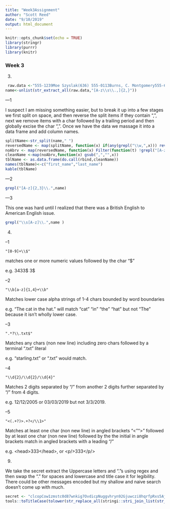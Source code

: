 ```yaml
---
title: "Week3Assignment"
author: "Scott Reed"
date: "9/10/2019"
output: html_document
---
```


```r
knitr::opts_chunk$set(echo = TRUE)
library(stringr)
library(purrr)
library(knitr)
```
### Week 3
3)
```r
 raw.data <-"555-1239Moe Szyslak(636) 555-0113Burns, C. Montgomery555-6542Rev. Timothy Lovejoy555 8904Ned Flanders636-555-3226Simpson, Homer5553642Dr. Julius Hibbert"
name<-unlist(str_extract_all(raw.data,"[A-z\\s\\.,]{2,}"))

```

---1

I suspect I am missing something easier, but to break it up into a few stages we first split on space, and then reverse the split items if they contain ",", next we remove items with a char followed by a trailing period and then globally excise the char ",". Once we have the data we massage it into a data frame and add column names.

```r
splitName<-str_split(name," ")
reversedName <- map(splitName, function(x) if(any(grepl("\\w,",x))) rev(x) else x)
noAbrv <- map(reversedName, function(x) Filter(function(t) !grepl("[A-z]+\\.",t),x))
cleanName <-map(noAbrv,function(x) gsub(",","",x))
tblName <- as.data.frame(do.call(rbind,cleanName))
names(tblName)<-c("first_name","last_name")
kable(tblName)
```
  
  
---2

```r
grepl("[A-z]{2,3}\\.",name)
```

---3

This one was hard until I realized that there was a British English to American English issue. 

```r
grepl("\\s[A-z]\\.",name )
```


4)

--1 

    "[0-9]+\\$" 

matches one or more numeric values followed by the char "\$" 

e.g. 3433\$ 3\$

--2 

    "\\b[a-z]{1,4}+\\b" 

Matches lower case alpha strings of 1-4 chars bounded by word boundaries 

e.g. "The cat in the hat." will match "cat" "in" "the" "hat" but not "The" because it isn't wholly lower case.

--3

    ".*?\\.txt$"

Matches any chars (non new line) including zero chars followed by a terminal ".txt" literal

e.g. "starling.txt" or ".txt" would match. 

--4


    "\\d{2}/\\d{2}/\\d{4}"

Matches 2 digits separated by "/" from another 2 digits further separated by "/" from 4 digits. 

e.g. 12/12/2005 or 03/03/2019 but not 3/3/2019.

--5 

    "<(.+?)>.+?</\\1>"

Matches at least one char (non new line) in angled brackets "<"">" followed by at least one char (non new line) followed by the the initial in angle brackets match in angled brackets with a leading "/" 

e.g. \<head\>333\</head\>, or \<p/\>333\</p/\>

9) 

We take the secret extract the Uppercase letters and "."s using regex and then swap the "." for spaces and lowercase and title case it for legibility. There could be other messages encoded but my shallow and naive search doesn't come up with much. 

```r
secret <- "clcopCow1zmstc0d87wnkig7OvdicpNuggvhryn92Gjuwczi8hqrfpRxs5Aj5dwpn0TanwoUwisdij7Lj8kpf03AT5Idr3coc0bt7yczjatOaootj55t3Nj3ne6c4Sfek.r1w1YwwojigOd6vrfUrbz2.2bkAnbhzgv4R9i05zEcrop.wAgnb.SqoU65fPa1otfb7wEm24k6t3sR9zqe5fy89n6Nd5t9kc4fE905gmc4Rgxo5nhDk!gr"
tools::toTitleCase(tolower(str_replace_all(stringi::stri_join_list(str_extract_all(secret,"[A-Z|\\.]")),"\\."," ")))
```